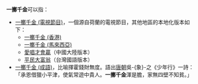 '''一擲千金'''可以指：
* [[一擲千金_(電視節目)|一擲千金 (電視節目)]]，一個源自荷蘭的電視節目，其他地區的本地化版本如下：
** [[一擲千金_(香港)|一擲千金 (香港)]]
** [[一擲千金_(馬來西亞)|一擲千金 (馬來西亞)]]
** [[愛唱才會贏|愛唱才會贏]]（中國大陸版本）
** [[平民大富翁|平民大富翁]]（台灣國語版本）
* [[Wikt:一擲千金|一擲千金 (成語)]]，比喻揮霍錢財無度。語出[[唐朝|唐朝]]吳-{象}-之《少年行》一詩：「承恩借獵小平津，使氣常遊中貴人。'''一擲千金'''渾是膽，家無四壁不知貧。」
{{wiktionary|一擲千金}}
{{disambig|Cat=四字消歧义}}